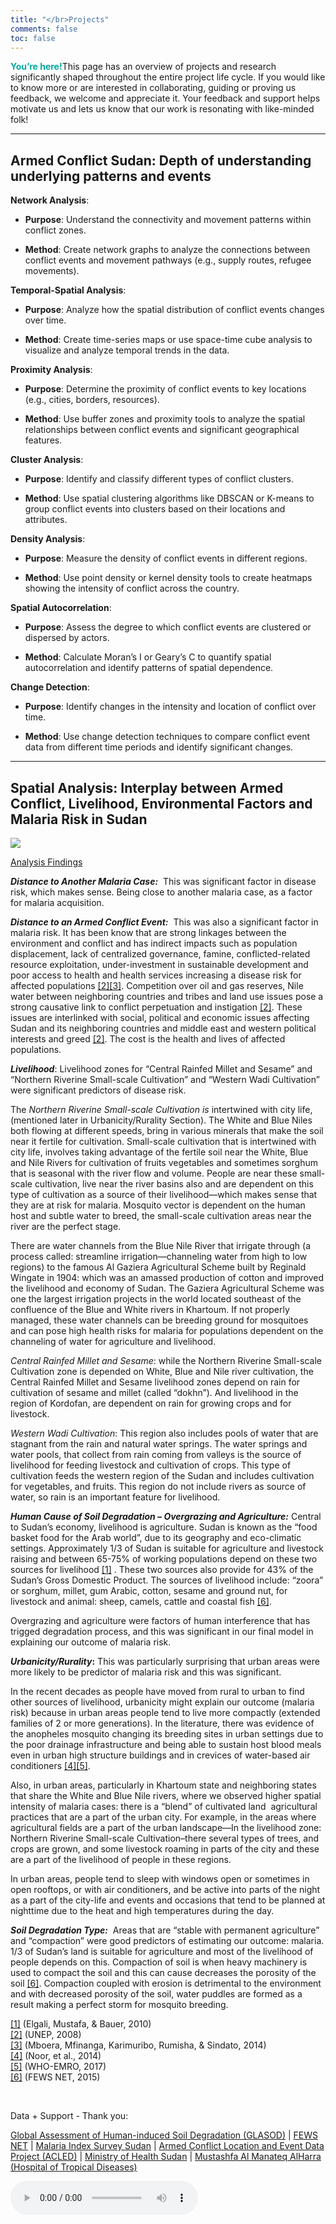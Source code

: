 ```yaml
---
title: "</br>Projects"
comments: false
toc: false
---
```


[ **You're here!** ]{style="color:#00A9A3;"}This page has an overview of projects and research significantly shaped throughout the entire project life cycle. If you would like to know more or are interested in collaborating, guiding or proving us feedback, we welcome and appreciate it. Your feedback and support helps motivate us and lets us know that our work is resonating with like-minded folk!

------------------------------------------------------------------------

## Armed Conflict Sudan: Depth of understanding underlying patterns and events {#cmpe}

**Network Analysis**:

-   **Purpose**: Understand the connectivity and movement patterns within conflict zones.

-   **Method**: Create network graphs to analyze the connections between conflict events and movement pathways (e.g., supply routes, refugee movements).

**Temporal-Spatial Analysis**:

-   **Purpose**: Analyze how the spatial distribution of conflict events changes over time.

-   **Method**: Create time-series maps or use space-time cube analysis to visualize and analyze temporal trends in the data.

**Proximity Analysis**:

-   **Purpose**: Determine the proximity of conflict events to key locations (e.g., cities, borders, resources).

-   **Method**: Use buffer zones and proximity tools to analyze the spatial relationships between conflict events and significant geographical features.

**Cluster Analysis**:

-   **Purpose**: Identify and classify different types of conflict clusters.

-   **Method**: Use spatial clustering algorithms like DBSCAN or K-means to group conflict events into clusters based on their locations and attributes.

**Density Analysis**:

-   **Purpose**: Measure the density of conflict events in different regions.

-   **Method**: Use point density or kernel density tools to create heatmaps showing the intensity of conflict across the country.

**Spatial Autocorrelation**:

-   **Purpose**: Assess the degree to which conflict events are clustered or dispersed by actors.

-   **Method**: Calculate Moran's I or Geary's C to quantify spatial autocorrelation and identify patterns of spatial dependence.

**Change Detection**:

-   **Purpose**: Identify changes in the intensity and location of conflict over time.

-   **Method**: Use change detection techniques to compare conflict event data from different time periods and identify significant changes.

------------------------------------------------------------------------

## Spatial Analysis: Interplay between Armed Conflict, Livelihood, Environmental Factors and Malaria Risk in Sudan

![](/img/malariaarmedconflictlivelihood_model.png){onclick="window.open('/img/malariaarmedconflictlivelihood_model.png', 'blank');" style="object-fit: contain" fig-align="center"}

<a href="/img/malariaarmedconflict_model.png" target="_blank">Analysis Findings</a>

***Distance to Another Malaria Case:***  This was significant factor in disease risk, which makes sense. Being close to another malaria case, as a factor for malaria acquisition.

***Distance to an Armed Conflict Event:***  This was also a significant factor in malaria risk. It has been know that are strong linkages between the environment and conflict and has indirect impacts such as population displacement, lack of centralized governance, famine, conflicted-related resource exploitation, under-investment in sustainable development and poor access to health and health services increasing a disease risk for affected populations [\[2\]\[3\]](#_ftn1). Competition over oil and gas reserves, Nile water between neighboring countries and tribes and land use issues pose a strong causative link to conflict perpetuation and instigation [\[2\]](#_ftn1). These issues are interlinked with social, political and economic issues affecting Sudan and its neighboring countries and middle east and western political interests and greed [\[2\]](#_ftn1). The cost is the health and lives of affected populations.

***Livelihood***: Livelihood zones for “Central Rainfed Millet and Sesame” and “Northern Riverine Small-scale Cultivation” and “Western Wadi Cultivation” were significant predictors of disease risk.  

The *Northern Riverine Small-scale Cultivation is* intertwined with city life, (mentioned later in Urbanicity/Rurality Section). The White and Blue Niles both flowing at different speeds, bring in various minerals that make the soil near it fertile for cultivation. Small-scale cultivation that is intertwined with city life, involves taking advantage of the fertile soil near the White, Blue and Nile Rivers for cultivation of fruits vegetables and sometimes sorghum that is seasonal with the river flow and volume. People are near these small-scale cultivation, live near the river basins also and are dependent on this type of cultivation as a source of their livelihood—which makes sense that they are at risk for malaria. Mosquito vector is dependent on the human host and subtle water to breed, the small-scale cultivation areas near the river are the perfect stage.

There are water channels from the Blue Nile River that irrigate through (a process called: streamline irrigation—channeling water from high to low regions) to the famous Al Gaziera Agricultural Scheme built by Reginald Wingate in 1904: which was an amassed production of cotton and improved the livelihood and economy of Sudan. The Gaziera Agricultural Scheme was one the largest irrigation projects in the world located southeast of the confluence of the Blue and White rivers in Khartoum. If not properly managed, these water channels can be breeding ground for mosquitoes and can pose high health risks for malaria for populations dependent on the channeling of water for agriculture and livelihood.

*Central Rainfed Millet and Sesame*: while the Northern Riverine Small-scale Cultivation zone is depended on White, Blue and Nile river cultivation, the Central Rainfed Millet and Sesame livelihood zones depend on rain for cultivation of sesame and millet (called “dokhn”). And livelihood in the region of Kordofan, are dependent on rain for growing crops and for livestock.

*Western Wadi Cultivation*: This region also includes pools of water that are stagnant from the rain and natural water springs. The water springs and water pools, that collect from rain coming from valleys is the source of livelihood for feeding livestock and cultivation of crops. This type of cultivation feeds the western region of the Sudan and includes cultivation for vegetables, and fruits. This region do not include rivers as source of water, so rain is an important feature for livelihood.

***Human Cause of Soil Degradation – Overgrazing and Agriculture:*** Central to Sudan’s economy, livelihood is agriculture. Sudan is known as the “food basket food for the Arab world”, due to its geography and eco-climatic settings. Approximately 1/3 of Sudan is suitable for agriculture and livestock raising and between 65-75% of working populations depend on these two sources for livelihood [\[1\]](#_ftn1) . These two sources also provide for 43% of the Sudan’s Gross Domestic Product. The sources of livelihood include: “zoora” or sorghum, millet, gum Arabic, cotton, sesame and ground nut, for livestock and animal: sheep, camels, cattle and coastal fish [\[6\]](#_ftn1).

Overgrazing and agriculture were factors of human interference that has trigged degradation process, and this was significant in our final model in explaining our outcome of malaria risk.

***Urbanicity/Rurality*****:** This was particularly surprising that urban areas were more likely to be predictor of malaria risk and this was significant.

In the recent decades as people have moved from rural to urban to find other sources of livelihood, urbanicity might explain our outcome (malaria risk) because in urban areas people tend to live more compactly (extended families of 2 or more generations). In the literature, there was evidence of the anopheles mosquito changing its breeding sites in urban settings due to the poor drainage infrastructure and being able to sustain host blood meals even in urban high structure buildings and in crevices of water-based air conditioners [\[4\]\[5\]](#_ftn1).

Also, in urban areas, particularly in Khartoum state and neighboring states that share the White and Blue Nile rivers, where we observed higher spatial intensity of malaria cases: there is a “blend” of cultivated land  agricultural practices that are a part of the urban city. For example, in the areas where agricultural fields are a part of the urban landscape—In the livelihood zone: Northern Riverine Small-scale Cultivation--there several types of trees, and crops are grown, and some livestock roaming in parts of the city and these are a part of the livelihood of people in these regions.

In urban areas, people tend to sleep with windows open or sometimes in open rooftops, or with air conditioners, and be active into parts of the night as a part of the city-life and events and occasions that tend to be planned at nighttime due to the heat and high temperatures during the day.

***Soil Degradation Type:***  Areas that are “stable with permanent agriculture” and “compaction” were good predictors of estimating our outcome: malaria. 1/3 of Sudan’s land is suitable for agriculture and most of the livelihood of people depends on this. Compaction of soil is when heavy machinery is used to compact the soil and this can cause decreases the porosity of the soil [\[6\]](#_ftn1). Compaction coupled with erosion is detrimental to the environment and with decreased porosity of the soil, water puddles are formed as a result making a perfect storm for mosquito breeding.

[\[1\]](#_ftnref1) (Elgali, Mustafa, & Bauer, 2010)\
[\[2\]](#_ftnref1) (UNEP, 2008)\
[\[3\]](#_ftnref1) (Mboera, Mfinanga, Karimuribo, Rumisha, & Sindato, 2014)\
[\[4\]](#_ftnref1) (Noor, et al., 2014)\
[\[5\]](#_ftnref1) (WHO-EMRO, 2017)\
[\[6\]](#_ftnref1) (FEWS NET, 2015)

 

| Data + Support - Thank you:

<a href="https://www.isric.org/projects/global-assessment-human-induced-soil-degradation-glasod" target="_blank">Global Assessment of Human-induced Soil Degradation (GLASOD)</a> \| <a href="https://fews.net/" target="_blank">FEWS NET</a> \| <a href="https://www.malariasurvey.org" target="_blank">Malaria Index Survey Sudan</a> \| <a href="https://acleddata.com/" target="_blank">Armed Conflict Location and Event Data Project (ACLED)</a> \| <a href="" target="_blank">Ministry of Health Sudan</a> \| <a href="" target="_blank">Mustashfa Al Manateq AlHarra (Hospital of Tropical Diseases)</a>

<audio controls autoplay loop>

<source src="/audio/videosudden.mp4" type="audio/mpeg">

Your browser does not support the audio tag</audio>
